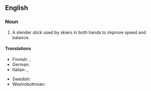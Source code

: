 ==English==
{{wikipedia}}

===Noun===
{{en-noun}}

# A slender stick used by skiers in both hands to improve speed and balance.

====Translations====
{{trans-top|a slender stick used by skiers}}
* Finnish: {{t+|fi|hiihtosauva}}, {{t+|fi|suksisauva}}
* German: {{t+|de|Skistock|m}}
* Italian: {{t|it|bastone da sci}}, {{t|it|racchetta da sci|f}}
{{trans-mid}}
* Swedish: {{t+|sv|skidstav|c}}
* Westrobothnian: {{t|gmq-bot|rännstav|m}}
{{trans-bottom}}